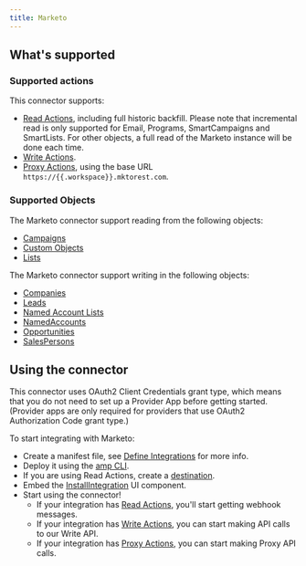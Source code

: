 ```yaml
---
title: Marketo
---
```

## What's supported

### Supported actions

This connector supports:
- [Read Actions](/define-integrations/read-actions), including full historic backfill. Please note that incremental read is only supported for Email, Programs, SmartCampaigns and SmartLists. For other objects, a full read of the Marketo instance will be done each time.
- [Write Actions](/define-integrations/write-actions).
- [Proxy Actions](/define-integrations/proxy-actions), using the base URL `https://{{.workspace}}.mktorest.com`.

### Supported Objects
The Marketo connector support reading from the following objects:

- [Campaigns](https://developer.adobe.com/marketo-apis/api/mapi/#tag/Campaigns/operation/getCampaignsUsingGET)
- [Custom Objects](https://developer.adobe.com/marketo-apis/api/mapi/#tag/Custom-Objects/operation/listCustomObjectsUsingGET)
- [Lists](https://developer.adobe.com/marketo-apis/api/mapi/#tag/Static-Lists/operation/getListsUsingGET)

The Marketo connector support writing in the following objects:

- [Companies](https://developer.adobe.com/marketo-apis/api/mapi/#tag/Campaigns/operation/getCampaignsUsingGET)
- [Leads](https://developer.adobe.com/marketo-apis/api/mapi/#tag/Custom-Objects/operation/listCustomObjectsUsingGET)
- [Named Account Lists](https://developer.adobe.com/marketo-apis/api/mapi/#tag/Static-Lists/operation/getListsUsingGET)
- [NamedAccounts](https://developer.adobe.com/marketo-apis/api/mapi/#tag/Named-Account-Lists/operation/syncNamedAccountListsUsingPOST)
- [Opportunities](https://developer.adobe.com/marketo-apis/api/mapi/#tag/Opportunities/operation/syncOpportunitiesUsingPOST)
- [SalesPersons](https://developer.adobe.com/marketo-apis/api/mapi/#tag/Sales-Persons/operation/syncSalesPersonsUsingPOST)

## Using the connector

This connector uses OAuth2 Client Credentials grant type, which means that you do not need to set up a Provider App before getting started. (Provider apps are only required for providers that use OAuth2 Authorization Code grant type.)


To start integrating with Marketo:
- Create a manifest file, see [Define Integrations](/define-integrations/overview) for more info.
- Deploy it using the [amp CLI](/cli/overview).
- If you are using Read Actions, create a [destination](/destinations).
- Embed the [InstallIntegration](/embeddable-ui-components#install-integration) UI component.
- Start using the connector!
   - If your integration has [Read Actions](/define-integrations/read-actions), you'll start getting webhook messages.
   - If your integration has [Write Actions](/define-integrations/write-actions), you can start making API calls to our Write API.
   - If your integration has [Proxy Actions](/define-integrations/proxy-actions), you can start making Proxy API calls.
